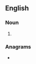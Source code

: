 ==English==

===Noun===
{{head|en|noun plural form}}

# {{plural of|oiler|lang=en}}

===Anagrams===
* {{anagrams|en|elisor|lories|oriels|reoils|soiler}}